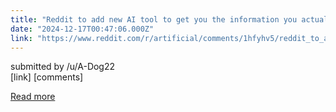 ```yaml
---
title: "Reddit to add new AI tool to get you the information you actually want"
date: "2024-12-17T00:47:06.000Z"
link: "https://www.reddit.com/r/artificial/comments/1hfyhv5/reddit_to_add_new_ai_tool_to_get_you_the/"
---
```


submitted by    /u/A-Dog22  
 [link]   [comments]

[Read more](https://www.reddit.com/r/artificial/comments/1hfyhv5/reddit_to_add_new_ai_tool_to_get_you_the/)
